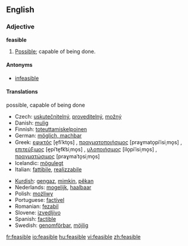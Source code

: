 ==English==

===Adjective===
'''feasible'''

# [[possible|Possible]]; capable of being done.

====Antonyms====
*[[infeasible]]

====Translations====
;possible, capable of being done
{{top}}
*Czech: [[uskutečnitelný]], [[proveditelný]], [[možný]]
*Danish: [[mulig]]
*Finnish: [[toteuttamiskelpoinen]]
*German: [[möglich, machbar]]
*Greek: [[εφικτός]] [e̞fiˈkto̞s] {{m}}, [[πραγματοποιήσιμος]] [praɣmato̞piˈisiˌmo̞s] {{m}}, [[επιτεύξιμος]] [e̞piˈte̞fk͡siˌmo̞s] {{m}}, [[υλοποιήσιμος]] [ilo̞piˈisiˌmo̞s] {{m}}, [[πραγματώσιμος]] [praɣmaˈto̞siˌmo̞s] {{m}}
*Icelandic: [[mögulegt]]
*Italian: [[fattibile]], [[realizzabile]]
{{mid}}
*[[Kurdish]]: [[gengaz]], [[mimkin]], [[pêkan]]
*Nederlands: [[mogelijk]], [[haalbaar]]
*Polish: [[możliwy]]
*Portuguese: [[factível]]
*Romanian: [[fezabil]]
*Slovene: [[izvedljivo]]
*Spanish: [[factible]]
*Swedish: [[genomförbar]], [[möjlig]]
{{bottom}}

[[fr:feasible]]
[[io:feasible]]
[[hu:feasible]]
[[vi:feasible]]
[[zh:feasible]]